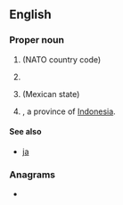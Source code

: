 {{also|Appendix:Variations of "ja"}}
==English==

===Proper noun===
{{en-proper noun}}

# {{abbreviation of|lang=en|Japan}} (NATO country code)
# {{abbreviation of|lang=en|Jamaica}}
# {{abbreviation of|lang=en|Jalisco}} (Mexican state)
# {{abbreviation of|lang=en|Jambi|nodot=1}}, a province of [[Indonesia]].

====See also====
* [[ja]]

===Anagrams===
* {{anagrams|en|a=aj|AJ|aj}}
